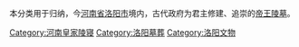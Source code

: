 本分类用于归纳，今[[河南省|河南省]][[洛阳市|洛阳市]]境内，古代政府为君主修建、追崇的[[帝王陵墓|帝王陵墓]]。

[[Category:河南皇家陵寝|Category:河南皇家陵寝]]
[[Category:洛阳墓葬|Category:洛阳墓葬]]
[[Category:洛阳文物|Category:洛阳文物]]